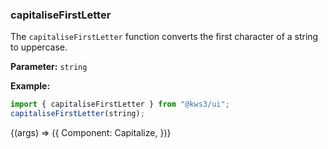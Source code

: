 
<Version />

<Meta title="Utils/2. Examples/CapitaliseFirstLetter" />

### capitaliseFirstLetter

The `capitaliseFirstLetter` function converts the first character of a string to uppercase.

**Parameter:**
`string`

**Example:**

```js
import { capitaliseFirstLetter } from "@kws3/ui";
capitaliseFirstLetter(string);
```

<Story name="CapitaliseFirstLetter" args={{}}>
  {(args) => ({
    Component: Capitalize,
  })}
</Story>
